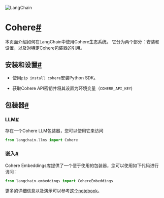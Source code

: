 

<Head>
  <script>
    {
      `(function() {
         var _hmt = _hmt || [];
(function() {
  var hm = document.createElement("script");
  hm.src = "https://hm.baidu.com/hm.js?e60fb290e204e04c5cb6f79b0ac1e697";
  var s = document.getElementsByTagName("script")[0]; 
  s.parentNode.insertBefore(hm, s);
})();
       })();`
    }
  </script>
</Head>


![LangChain](https://pica.zhimg.com/50/v2-56e8bbb52aa271012541c1fe1ceb11a2_r.gif)






Cohere[#](#cohere "永久链结到这个标题")
===========================

本页面介绍如何在LangChain中使用Cohere生态系统。 它分为两个部分：安装和设置，以及对特定Cohere包装器的引用。

安装和设置[#](#installation-and-setup "永久链结到这个标题")
---------------------------------------------

* 使用`pip install cohere`安装Python SDK。

* 获取Cohere API密钥并将其设置为环境变量（`COHERE_API_KEY`)

包装器[#](#wrappers "永久链结到这个标题")
-----------------------------

### LLM[#](#llm "永久链结到这个标题")

存在一个Cohere LLM包装器，您可以使用它来访问

```  python
from langchain.llms import Cohere

```

### 嵌入[#](#embeddings "永久链结到这个标题")

Cohere Embeddings库提供了一个便于使用的包装器，您可以使用如下代码进行访问：

```  python
from langchain.embeddings import CohereEmbeddings
```

更多的详细信息以及演示可以参考[这个notebook](../modules/models/text_embedding/examples/cohere)。

